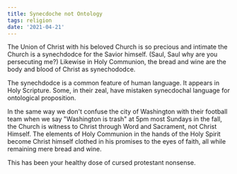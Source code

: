 ```yaml
---
title: Synecdoche not Ontology
tags: religion
date: '2021-04-21'
---
```


The Union of Christ with his beloved Church is so precious and intimate the Church is a synechdodce for the Savior himself. (Saul, Saul why are you persecuting me?) Likewise in Holy Communion, the bread and wine are the body and blood of Christ as synechododce. 

The synechdodce is a common feature of human language. It appears in Holy Scripture. Some, in their zeal, have mistaken synecdochal language for ontological proposition.

In the same way we don't confuse the city of Washington with their football team when we say "Washington is trash" at 5pm most Sundays in the fall, the Church is witness to Christ through Word and Sacrament, not Christ Himself. The elements of Holy Communion in the hands of the Holy Spirit become Christ himself clothed in his promises to the eyes of faith, all while remaining mere bread and wine.

This has been your healthy dose of cursed protestant nonsense. 